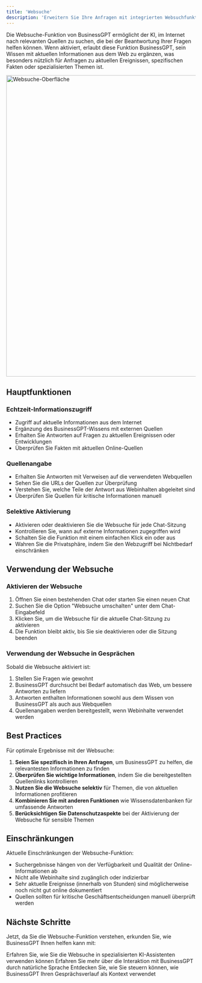 ```yaml
---
title: 'Websuche'
description: 'Erweitern Sie Ihre Anfragen mit integrierten Websuchfunktionen'
---
```


Die Websuche-Funktion von BusinessGPT ermöglicht der KI, im Internet nach relevanten Quellen zu suchen, die bei der Beantwortung Ihrer Fragen helfen können. Wenn aktiviert, erlaubt diese Funktion BusinessGPT, sein Wissen mit aktuellen Informationen aus dem Web zu ergänzen, was besonders nützlich für Anfragen zu aktuellen Ereignissen, spezifischen Fakten oder spezialisierten Themen ist.

<img
  src="/images/use_tools.png"
  alt="Websuche-Oberfläche"
  width="800"
/>

## Hauptfunktionen

### Echtzeit-Informationszugriff

- Zugriff auf aktuelle Informationen aus dem Internet
- Ergänzung des BusinessGPT-Wissens mit externen Quellen
- Erhalten Sie Antworten auf Fragen zu aktuellen Ereignissen oder Entwicklungen
- Überprüfen Sie Fakten mit aktuellen Online-Quellen

### Quellenangabe

- Erhalten Sie Antworten mit Verweisen auf die verwendeten Webquellen
- Sehen Sie die URLs der Quellen zur Überprüfung
- Verstehen Sie, welche Teile der Antwort aus Webinhalten abgeleitet sind
- Überprüfen Sie Quellen für kritische Informationen manuell

### Selektive Aktivierung

- Aktivieren oder deaktivieren Sie die Websuche für jede Chat-Sitzung
- Kontrollieren Sie, wann auf externe Informationen zugegriffen wird
- Schalten Sie die Funktion mit einem einfachen Klick ein oder aus
- Wahren Sie die Privatsphäre, indem Sie den Webzugriff bei Nichtbedarf einschränken

## Verwendung der Websuche

### Aktivieren der Websuche

1. Öffnen Sie einen bestehenden Chat oder starten Sie einen neuen Chat
2. Suchen Sie die Option "Websuche umschalten" unter dem Chat-Eingabefeld
3. Klicken Sie, um die Websuche für die aktuelle Chat-Sitzung zu aktivieren
4. Die Funktion bleibt aktiv, bis Sie sie deaktivieren oder die Sitzung beenden

### Verwendung der Websuche in Gesprächen

Sobald die Websuche aktiviert ist:

1. Stellen Sie Fragen wie gewohnt
2. BusinessGPT durchsucht bei Bedarf automatisch das Web, um bessere Antworten zu liefern
3. Antworten enthalten Informationen sowohl aus dem Wissen von BusinessGPT als auch aus Webquellen
4. Quellenangaben werden bereitgestellt, wenn Webinhalte verwendet werden

## Best Practices

Für optimale Ergebnisse mit der Websuche:

1. **Seien Sie spezifisch in Ihren Anfragen**, um BusinessGPT zu helfen, die relevantesten Informationen zu finden
2. **Überprüfen Sie wichtige Informationen**, indem Sie die bereitgestellten Quellenlinks kontrollieren
3. **Nutzen Sie die Websuche selektiv** für Themen, die von aktuellen Informationen profitieren
4. **Kombinieren Sie mit anderen Funktionen** wie Wissensdatenbanken für umfassende Antworten
5. **Berücksichtigen Sie Datenschutzaspekte** bei der Aktivierung der Websuche für sensible Themen

## Einschränkungen

Aktuelle Einschränkungen der Websuche-Funktion:

- Suchergebnisse hängen von der Verfügbarkeit und Qualität der Online-Informationen ab
- Nicht alle Webinhalte sind zugänglich oder indizierbar
- Sehr aktuelle Ereignisse (innerhalb von Stunden) sind möglicherweise noch nicht gut online dokumentiert
- Quellen sollten für kritische Geschäftsentscheidungen manuell überprüft werden

## Nächste Schritte

Jetzt, da Sie die Websuche-Funktion verstehen, erkunden Sie, wie BusinessGPT Ihnen helfen kann mit:

<CardGroup>
  <Card 
    title="Assistenten" 
    icon="robot" 
    href="/features/assistants"
  >
    Erfahren Sie, wie Sie die Websuche in spezialisierten KI-Assistenten verwenden können
  </Card>
  <Card 
    title="Chat-Oberfläche" 
    icon="comments" 
    href="/features/chat"
  >
    Erfahren Sie mehr über die Interaktion mit BusinessGPT durch natürliche Sprache
  </Card>
  <Card 
    title="Gedächtnisfunktion" 
    icon="brain" 
    href="/features/Gedächtnisfunktion"
  >
    Entdecken Sie, wie Sie steuern können, wie BusinessGPT Ihren Gesprächsverlauf als Kontext verwendet
  </Card>
</CardGroup>
